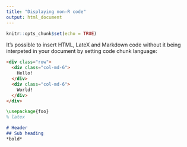 ```yaml
---
title: "Displaying non-R code"
output: html_document
---
```


```r
knitr::opts_chunk$set(echo = TRUE)
```

It's possible to insert HTML, LateX and Markdown code without it being interpeted in your document by setting code chunk language:

```html
<div class="row">
  <div class="col-md-6">
    Hello!
  </div>
  <div class="col-md-6">
    World!
  </div>
</div>
```

```latex
\usepackage{foo}
% latex
```


```markdown
# Header
## Sub heading
*bold*
```
















